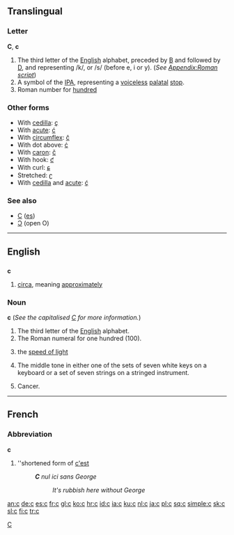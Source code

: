 {{see|C|с}}
==Translingual==

===Letter===
'''C''', '''c'''

# The third letter of the [[English]] alphabet, preceded by [[B]] and followed by [[D]], and representing /k/, or /s/ (before e, i or y). (''See [[Appendix:Roman script]]'')
# A symbol of the [[IPA]], representing a [[voiceless]] [[palatal]] [[stop]].
# Roman number for [[hundred]]

===Other forms===
*With [[cedilla]]: [[ç]]
*With [[acute]]: [[ć]]
*With [[circumflex]]: [[ĉ]]
*With dot above: [[ċ]]
*With [[caron]]: [[č]]
*With hook: [[ƈ]]
*With curl: [[ɕ]]
*Stretched: [[ʗ]]
*With [[cedilla]] and [[acute]]: [[ḉ]]

===See also===
*[[С]] ([[es]])
*[[Ɔ]] (open O)

[[Category:Latin letters|C]]

----

==English==

==={{abbreviation}}===
'''c'''
# [[circa]], meaning [[approximately]]

===Noun===
'''c''' (''See the capitalised [[C]] for more information.'')
<!--Note - do not add symbols here. Add them to the "Symbol" section.-->

# The third letter of the [[English]] alphabet.
# The Roman numeral for one hundred (100).
# {{physics}} the [[speed of light]]
# The middle tone in either one of the sets of seven white keys on a keyboard or a set of seven strings on a stringed instrument.
# {{informal}} Cancer.

----

==French==

===Abbreviation===
'''c'''

# {{frtxt}} ''shortened form of [[c'est]]
#: '''''C''' nul ici sans George''
#::''It's rubbish here without George''

[[an:c]]
[[de:c]]
[[es:c]]
[[fr:c]]
[[gl:c]]
[[ko:c]]
[[hr:c]]
[[id:c]]
[[ia:c]]
[[ku:c]]
[[nl:c]]
[[ja:c]]
[[pl:c]]
[[sq:c]]
[[simple:c]]
[[sk:c]]
[[sl:c]]
[[fi:c]]
[[tr:c]]